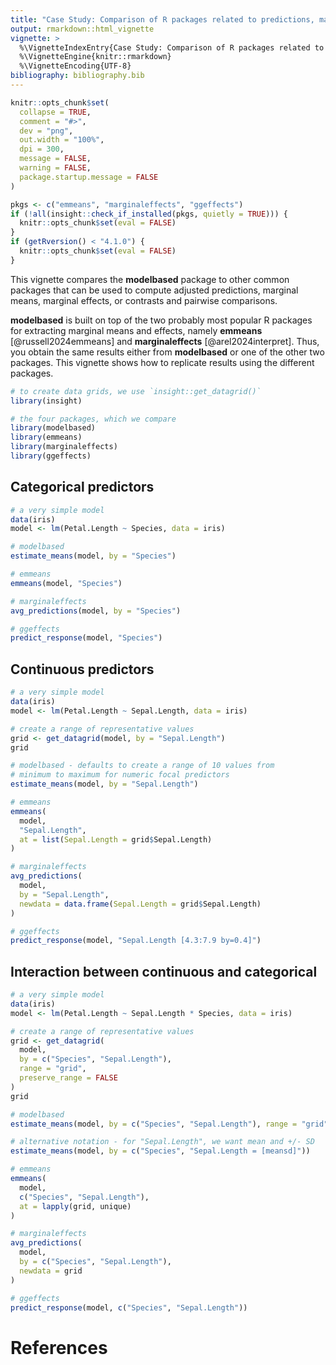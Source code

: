 ```yaml
---
title: "Case Study: Comparison of R packages related to predictions, marginal means and effects"
output: rmarkdown::html_vignette
vignette: >
  %\VignetteIndexEntry{Case Study: Comparison of R packages related to predictions, marginal means and effects}
  %\VignetteEngine{knitr::rmarkdown}
  %\VignetteEncoding{UTF-8}
bibliography: bibliography.bib
---
```


```r
knitr::opts_chunk$set(
  collapse = TRUE,
  comment = "#>",
  dev = "png",
  out.width = "100%",
  dpi = 300,
  message = FALSE,
  warning = FALSE,
  package.startup.message = FALSE
)

pkgs <- c("emmeans", "marginaleffects", "ggeffects")
if (!all(insight::check_if_installed(pkgs, quietly = TRUE))) {
  knitr::opts_chunk$set(eval = FALSE)
}
if (getRversion() < "4.1.0") {
  knitr::opts_chunk$set(eval = FALSE)
}
```

This vignette compares the **modelbased** package to other common packages that can be used to compute adjusted predictions, marginal means, marginal effects, or contrasts and pairwise comparisons.

**modelbased** is built on top of the two probably most popular R packages for extracting marginal means and effects, namely **emmeans** [@russell2024emmeans] and **marginaleffects** [@arel2024interpret]. Thus, you obtain the same results either from **modelbased** or one of the other two packages. This vignette shows how to replicate results using the different packages.

```r
# to create data grids, we use `insight::get_datagrid()`
library(insight)

# the four packages, which we compare
library(modelbased)
library(emmeans)
library(marginaleffects)
library(ggeffects)
```

## Categorical predictors

```r
# a very simple model
data(iris)
model <- lm(Petal.Length ~ Species, data = iris)

# modelbased
estimate_means(model, by = "Species")

# emmeans
emmeans(model, "Species")

# marginaleffects
avg_predictions(model, by = "Species")

# ggeffects
predict_response(model, "Species")
```

## Continuous predictors

```r
# a very simple model
data(iris)
model <- lm(Petal.Length ~ Sepal.Length, data = iris)

# create a range of representative values
grid <- get_datagrid(model, by = "Sepal.Length")
grid

# modelbased - defaults to create a range of 10 values from
# minimum to maximum for numeric focal predictors
estimate_means(model, by = "Sepal.Length")

# emmeans
emmeans(
  model,
  "Sepal.Length",
  at = list(Sepal.Length = grid$Sepal.Length)
)

# marginaleffects
avg_predictions(
  model,
  by = "Sepal.Length",
  newdata = data.frame(Sepal.Length = grid$Sepal.Length)
)

# ggeffects
predict_response(model, "Sepal.Length [4.3:7.9 by=0.4]")
```

## Interaction between continuous and categorical

```r
# a very simple model
data(iris)
model <- lm(Petal.Length ~ Sepal.Length * Species, data = iris)

# create a range of representative values
grid <- get_datagrid(
  model,
  by = c("Species", "Sepal.Length"),
  range = "grid",
  preserve_range = FALSE
)
grid

# modelbased
estimate_means(model, by = c("Species", "Sepal.Length"), range = "grid")

# alternative notation - for "Sepal.Length", we want mean and +/- SD
estimate_means(model, by = c("Species", "Sepal.Length = [meansd]"))

# emmeans
emmeans(
  model,
  c("Species", "Sepal.Length"),
  at = lapply(grid, unique)
)

# marginaleffects
avg_predictions(
  model,
  by = c("Species", "Sepal.Length"),
  newdata = grid
)

# ggeffects
predict_response(model, c("Species", "Sepal.Length"))
```

# References
